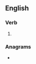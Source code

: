 ==English==

===Verb===
{{head|en|verb form}}

# {{qualifier|Geordie}} {{en-third-person singular of|tyek}}

===Anagrams===
* {{anagrams|en|a=eksty|Kytes|Tykes|kytes|tykes}}